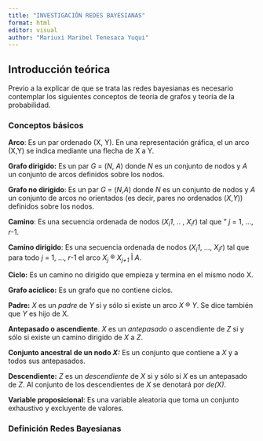 ```yaml
---
title: "INVESTIGACIÓN REDES BAYESIANAS"
format: html
editor: visual
author: "Mariuxi Maribel Tenesaca Yuqui"
---
```


## **Introducción teórica**

Previo a la explicar de que se trata las redes bayesianas es necesario contemplar los siguientes conceptos de teoría de grafos y teoría de la probabilidad.

### **Conceptos básicos**

**Arco**: Es un par ordenado (X, Y). En una representación gráfica, el un arco (X,Y) se indica mediante una flecha de X a Y.

**Grafo dirigido:** Es un par *G* = (*N*, *A*) donde *N* es un conjunto de nodos y *A* un conjunto de arcos definidos sobre los nodos.

**Grafo no dirigido**: Es un par *G* = (*N*,*A*) donde *N* es un conjunto de nodos y *A* un conjunto de arcos no orientados (es decir, pares no ordenados (*X*,*Y*)) definidos sobre los nodos.

**Camino**: Es una secuencia ordenada de nodos (*X~i~1*, .. , *X~i~r*) tal que " *j* = 1, \..., *r*-1.

**Camino dirigido**: Es una secuencia ordenada de nodos (*X~i~1*, \..., *X~i~r*) tal que para todo *j* = 1, \..., *r*-1 el arco *X~j~* ® *X~j+1~* Î *A*.

**Ciclo:** Es un camino no dirigido que empieza y termina en el mismo nodo X.

**Grafo acíclico:** Es un grafo que no contiene ciclos.

**Padre:** *X* es un *padre* de *Y* si y sólo si existe un arco *X* ® *Y*. Se dice también que *Y* es hijo de X.

**Antepasado o ascendiente**. *X* es un *antepasado* o ascendiente de *Z* si y sólo si existe un camino dirigido de *X* a *Z*.

**Conjunto ancestral** **de un nodo *X:*** Es un conjunto que contiene a *X* y a todos sus antepasados.

**Descendiente:** *Z* es un *descendiente* de *X* si y sólo si *X* es un antepasado de *Z*. Al conjunto de los descendientes de *X* se denotará por *de(X)*.

**Variable proposicional**: Es una variable aleatoria que toma un conjunto exhaustivo y excluyente de valores.

### **Definición Redes Bayesianas** 
